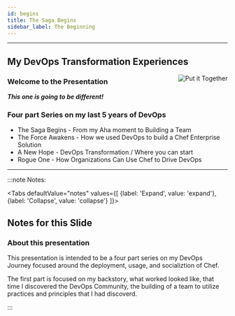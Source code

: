 ```yaml
---
id: begins
title: The Saga Begins
sidebar_label: The Beginning
---
```

___

## My DevOps Transformation Experiences

<img src='../../img/journey/putittogether.jpg' alt="Put it Together" align="right" />

### Welcome to the Presentation

***This one is going to be different!***

### Four part Series on my last 5 years of DevOps

- The Saga Begins - From my Aha moment to Building a Team
- The Force Awakens - How we used DevOps to build a Chef Enterprise Solution
- A New Hope - DevOps Transformation / Where you can start
- Rogue One - How Organizations Can Use Chef to Drive DevOps

___



:::note Notes:

<Tabs
  defaultValue="notes"
  values={[
    {label: 'Expand', value: 'expand'},
    {label: 'Collapse', value: 'collapse'}
  ]}>
  <TabItem value="expand">

## Notes for this Slide
### About this presentation
This presentation is intended to be a four part series on my DevOps Journey focused around the deployment, usage, and socializtion of Chef.

The first part is focused on my backstory, what worked looked like, that time I discovered the DevOps Community, the building of a team to utilize practices and principles that I had discoverd.

</TabItem>
</Tabs>

:::
